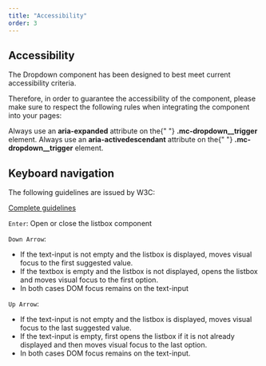 ```yaml
---
title: "Accessibility"
order: 3
---
```


## Accessibility

The Dropdown component has been designed to best meet current accessibility criteria.

Therefore, in order to guarantee the accessibility of the component, please make sure to respect the following rules when integrating the component into your pages:

<HintItem>
  Always use an <strong>aria-expanded</strong> attribute on the{" "}
  <strong>.mc-dropdown__trigger</strong>
  element.
</HintItem>

<HintItem>
  Always use an <strong>aria-activedescendant</strong> attribute on the{" "}
  <strong>.mc-dropdown__trigger</strong>
  element.
</HintItem>

## Keyboard navigation
The following guidelines are issued by W3C:

[Complete guidelines](https://www.w3.org/TR/wai-aria-practices/examples/combobox/combobox-autocomplete-both.html)

`Enter`: Open or close the listbox component 

`Down Arrow`: 
- If the text-input is not empty and the listbox is displayed, moves visual focus to the first suggested value.
- If the textbox is empty and the listbox is not displayed, opens the listbox and moves visual focus to the first option.
- In both cases DOM focus remains on the text-input


`Up Arrow`:
- If the text-input is not empty and the listbox is displayed, moves visual focus to the last suggested value.
- If the text-input is empty, first opens the listbox if it is not already displayed and then moves visual focus to the last option.
- In both cases DOM focus remains on the text-input.

